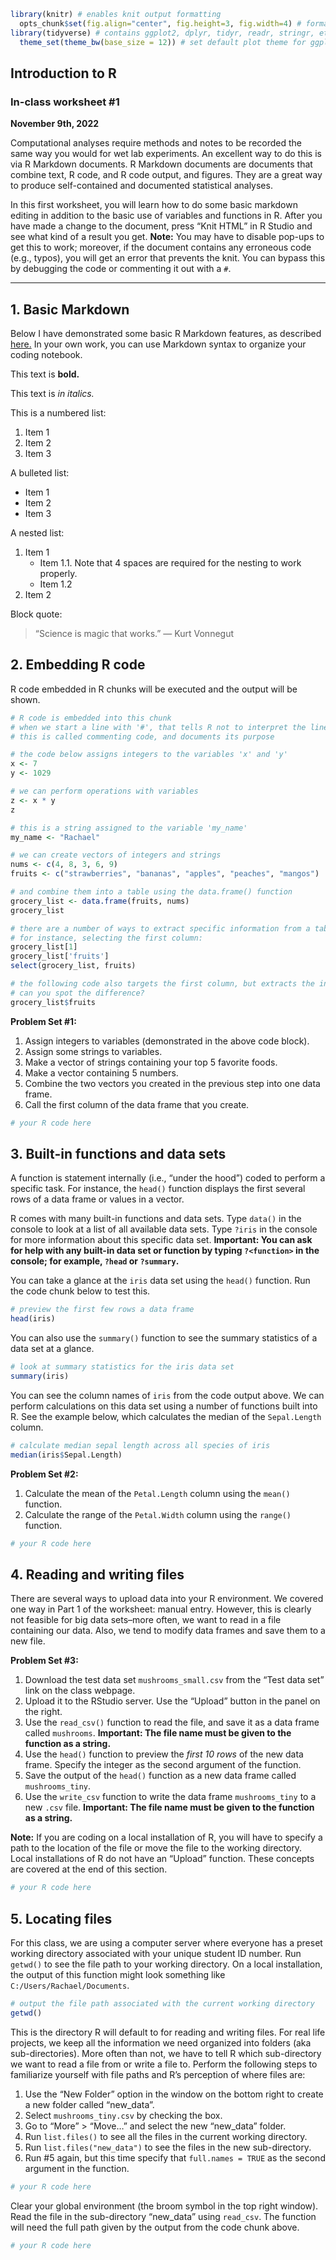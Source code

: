 ```r
library(knitr) # enables knit output formatting
  opts_chunk$set(fig.align="center", fig.height=3, fig.width=4) # format knit output
library(tidyverse) # contains ggplot2, dplyr, tidyr, readr, stringr, etc
  theme_set(theme_bw(base_size = 12)) # set default plot theme for ggplot2
```
## Introduction to R
### In-class worksheet #1

**November 9th, 2022**

Computational analyses require methods and notes to be recorded the same way you would for wet lab experiments. An excellent way to do this is via R Markdown documents. R Markdown documents are documents that combine text, R code, and R code output, and figures. They are a great way to produce self-contained and documented statistical analyses.

In this first worksheet, you will learn how to do some basic markdown editing in addition to the basic use of variables and functions in R. After you have made a change to the document, press "Knit HTML" in R Studio and see what kind of a result you get. **Note:** You may have to disable pop-ups to get this to work; moreover, if the document contains any erroneous code (e.g., typos), you will get an error that prevents the knit. You can bypass this by debugging the code or commenting it out with a `#`.

---------------------------------------------

## 1. Basic Markdown

Below I have demonstrated some basic R Markdown features, as described [here.](http://rmarkdown.rstudio.com/authoring_basics.html) In your own work, you can use Markdown syntax to organize your coding notebook.

This text is **bold.**

This text is *in italics.*

This is a numbered list:

1. Item 1
2. Item 2
3. Item 3

A bulleted list:

- Item 1
- Item 2
- Item 3

A nested list:

1. Item 1
    - Item 1.1. Note that 4 spaces are required for the nesting to work properly.
    - Item 1.2
2. Item 2

Block quote:

> "Science is magic that works." --- Kurt Vonnegut

## 2. Embedding R code

R code embedded in R chunks will be executed and the output will be shown.

```r
# R code is embedded into this chunk
# when we start a line with '#', that tells R not to interpret the line as code
# this is called commenting code, and documents its purpose

# the code below assigns integers to the variables 'x' and 'y'
x <- 7  
y <- 1029

# we can perform operations with variables
z <- x * y
z

# this is a string assigned to the variable 'my_name'
my_name <- "Rachael"

# we can create vectors of integers and strings
nums <- c(4, 8, 3, 6, 9)
fruits <- c("strawberries", "bananas", "apples", "peaches", "mangos")

# and combine them into a table using the data.frame() function
grocery_list <- data.frame(fruits, nums)
grocery_list

# there are a number of ways to extract specific information from a table
# for instance, selecting the first column:
grocery_list[1]
grocery_list['fruits']
select(grocery_list, fruits)

# the following code also targets the first column, but extracts the information in a different way
# can you spot the difference?
grocery_list$fruits
```

**Problem Set #1:**

1. Assign integers to variables (demonstrated in the above code block).
2. Assign some strings to variables.
3. Make a vector of strings containing your top 5 favorite foods.
4. Make a vector containing 5 numbers.
5. Combine the two vectors you created in the previous step into one data frame.
6. Call the first column of the data frame that you create.

```r
# your R code here
```

## 3. Built-in functions and data sets

A function is statement internally (i.e., "under the hood") coded to perform a specific task. For instance, the `head()` function displays the first several rows of a data frame or values in a vector.

R comes with many built-in functions and data sets. Type `data()` in the console to look at a list of all available data sets. Type `?iris` in the console for more information about this specific data set. __Important: You can ask for help with any built-in data set or function by typing `?<function>` in the console; for example, `?head` or `?summary`.__ 

You can take a glance at the `iris` data set using the `head()` function. Run the code chunk below to test this. 

```r
# preview the first few rows a data frame
head(iris)
```

You can also use the `summary()` function to see the summary statistics of a data set at a glance.

```r
# look at summary statistics for the iris data set
summary(iris)
```

You can see the column names of `iris` from the code output above. We can perform calculations on this data set using a number of functions built into R. See the example below, which calculates the median of the `Sepal.Length` column.

```r
# calculate median sepal length across all species of iris
median(iris$Sepal.Length)
```
**Problem Set #2:**

1. Calculate the mean of the `Petal.Length` column using the `mean()` function. 
2. Calculate the range of the `Petal.Width` column using the `range()` function.

```r
# your R code here
```

## 4. Reading and writing files

There are several ways to upload data into your R environment. We covered one way in Part 1 of the worksheet: manual entry. However, this is clearly not feasible for big data sets--more often, we want to read in a file containing our data. Also, we tend to modify data frames and save them to a new file. 

**Problem Set #3:**

1. Download the test data set `mushrooms_small.csv` from the "Test data set" link on the class webpage.
2. Upload it to the RStudio server. Use the "Upload" button in the panel on the right. 
3. Use the `read_csv()` function to read the file, and save it as a data frame called `mushrooms`. __Important: The file name must be given to the function as a string.__
4. Use the `head()` function to preview the *first 10 rows* of the new data frame. Specify the integer as the second argument of the function.
5. Save the output of the `head()` function as a new data frame called `mushrooms_tiny`.
6. Use the `write_csv` function to write the data frame `mushrooms_tiny` to a new `.csv` file. __Important: The file name must be given to the function as a string.__

**Note:** If you are coding on a local installation of R, you will have to specify a path to the location of the file or move the file to the working directory. Local installations of R do not have an "Upload" function. These concepts are covered at the end of this section.

```r
# your R code here
```
## 5. Locating files

For this class, we are using a computer server where everyone has a preset working directory associated with your unique student ID number. Run `getwd()` to see the file path to your working directory. On a local installation, the output of this function might look something like `C:/Users/Rachael/Documents`.

```r
# output the file path associated with the current working directory
getwd()
```

This is the directory R will default to for reading and writing files. For real life projects, we keep all the information we need organized into folders (aka sub-directories). More often than not, we have to tell R which sub-directory we want to read a file from or write a file to. Perform the following steps to familiarize yourself with file paths and R's perception of where files are:

1. Use the "New Folder" option in the window on the bottom right to create a new folder called "new_data".
2. Select `mushrooms_tiny.csv` by checking the box.
3. Go to "More" > "Move..." and select the new "new_data" folder.
4. Run `list.files()` to see all the files in the current working directory.
5. Run `list.files("new_data")` to see the files in the new sub-directory.
6. Run #5 again, but this time specify that `full.names = TRUE` as the second argument in the function.


```r
# your R code here
```

Clear your global environment (the broom symbol in the top right window). Read the file in the sub-directory "new_data" using `read_csv`. The function will need the full path given by the output from the code chunk above.

```r
# your R code here
```
